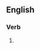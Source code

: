 ==English==

===Verb===
{{head|en|verb form}}

# {{present participle of|en|overintellectualize|nocat=1}}